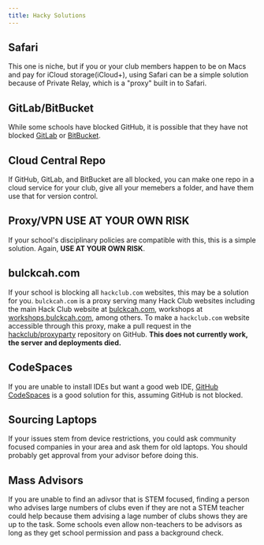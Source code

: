 ```yaml
---
title: Hacky Solutions
---
```


## Safari

This one is niche, but if you or your club members happen to be on Macs and pay for iCloud storage(iCloud+), using Safari can be a simple solution because of Private Relay, which is a "proxy" built in to Safari.

## GitLab/BitBucket

While some schools have blocked GitHub, it is possible that they have not blocked [GitLab](https://gitlab.com/) or [BitBucket](https://bitbucket.org/).

## Cloud Central Repo

If GitHub, GitLab, and BitBucket are all blocked, you can make one repo in a cloud service for your club, give all your memebers a folder, and have them use that for version control.

## Proxy/VPN **USE AT YOUR OWN RISK**

If your school's disciplinary policies are compatible with this, this is a simple solution. Again, **USE AT YOUR OWN RISK**.

## bulckcah.com

If your school is blocking all `hackclub.com` websites, this may be a solution for you. `bulckcah.com` is a proxy serving many Hack Club websites including the main Hack Club website at [bulckcah.com](https://bulckcah.com), workshops at [workshops.bulckcah.com](https://workshops.bulckcah.com), among others. To make a `hackclub.com` website accessible through this proxy, make a pull request in the [hackclub/proxyparty](https://github.com/hackclub/proxyparty) repository on GitHub. **This does not currently work, the server and deployments died.** 

## CodeSpaces

If you are unable to install IDEs but want a good web IDE, [GitHub CodeSpaces](https://github.com/features/codespaces) is a good solution for this, assuming GitHub is not blocked.

## Sourcing Laptops

If your issues stem from device restrictions, you could ask community focused companies in your area and ask them for old laptops. You should probably get approval from your advisor before doing this.

## Mass Advisors

If you are unable to find an adivsor that is STEM focused, finding a person who advises large numbers of clubs even if they are not a STEM teacher could help because them advising a lage number of clubs shows they are up to the task.
Some schools even allow non-teachers to be advisors as long as they get school permission and pass a background check.
